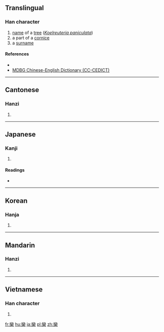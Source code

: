 {{also|栾|灤}}
==Translingual==

===Han character===
{{Han char|rn=75|rad=木|as=19|sn=23|four=2290<sub>4</sub>|canj=女火木 (VFD)|ids=⿱[[䜌]][[木]]}}

# [[name]] of a [[tree]] (''[[w:Koelreuteria paniculata|Koelreuteria paniculata]]'')
# a part of a [[cornice]]
# a [[surname]]

====References====
* {{Han ref|kx=0564.010|dkj=15947|dj=0953.050|hdz=21324.150|uh=6B12|ud=27410|bh=F7E1|bd=63457}}
*[http://www.mdbg.net/chindict/chindict.php?page=worddict&wdrst=1&wdqtm=0&wdqcham=1&wdqt=%E6%AC%92 MDBG Chinese-English Dictionary (CC-CEDICT)]

----

==Cantonese==

===Hanzi===
{{yue-hanzi|jyut=|y=lyun4|sim=栾}}

# {{defn|lang=yue|sort=木19}}

----

==Japanese==

===Kanji===
{{ja-kanji|grade=|rs=木19}}

# {{defn|lang=ja|sort=木19}}

====Readings====
* {{ja-readings|on=[[らん]] (ran)|kun=[[おうち]] (ouchi), [[ひじき]] (hijiki), [[まどか]] (madoka)}}

----

==Korean==

===Hanja===
{{ko-hanja|hangeul=[[란]]>[[난]]|eumhun=|rv=ran>nan|mr=ran>nan|y=lan>nan}}

# {{defn|lang=ko|sort=木19}}

----

==Mandarin==

===Hanzi===
{{cmn-hanzi|sim=栾|pin=[[luán]] ([[luan2]])|wg=luan<sup>2</sup>}}

# {{defn|lang=cmn|sort=木19}}

----

==Vietnamese==

===Han character===
{{vi-hantu|[[loan]]|rs=木19}}

# {{defn|lang=vi|sort=木19}}

[[fr:欒]]
[[hu:欒]]
[[ja:欒]]
[[pl:欒]]
[[zh:欒]]